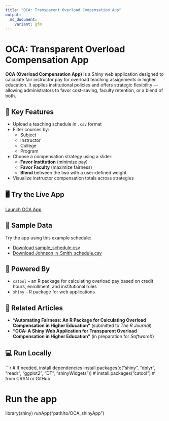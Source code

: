 ```yaml
---
title: "OCA: Transparent Overload Compensation App"
output:
  md_document:
    variant: gfm
---
```


# OCA: Transparent Overload Compensation App

**OCA (Overload Compensation App)** is a Shiny web application designed to calculate fair instructor pay for overload teaching assignments in higher education. It applies institutional policies and offers strategic flexibility — allowing administrators to favor cost-saving, faculty retention, or a blend of both.

## 🔑 Key Features

- Upload a teaching schedule in `.csv` format
- Filter courses by:
  - Subject
  - Instructor
  - College
  - Program
- Choose a compensation strategy using a slider:
  - **Favor Institution** (minimize pay)
  - **Favor Faculty** (maximize fairness)
  - **Blend** between the two with a user-defined weight
- Visualize instructor compensation totals across strategies


## 🖥️ Try the Live App

[Launch OCA App](https://aberra.shinyapps.io/OCA_shinyApp/)


## 📁 Sample Data

Try the app using this example schedule:

- [Download sample_schedule.csv](https://raw.githubusercontent.com/dawit3000/OCA/main/sample_schedule.csv)
- [Download Johnson_n_Smith_schedule.csv](https://raw.githubusercontent.com/dawit3000/OCA/main/Johnson_n_smith_schedule.csv)

## 🧰 Powered By

- `catool` – an R package for calculating overload pay based on credit hours, enrollment, and institutional rules
- `shiny` – R package for web applications

## 📄 Related Articles

- **"Automating Fairness: An R Package for Calculating Overload Compensation in Higher Education"** (submitted to *The R Journal*)
- **"OCA: A Shiny Web Application for Transparent Overload Compensation in Higher Education"** (in preparation for *SoftwareX*)

## 💻 Run Locally

```r
# If needed, install dependencies
install.packages(c("shiny", "dplyr", "readr", "ggplot2", "DT", "shinyWidgets"))
# install.packages("catool")  # from CRAN or GitHub

# Run the app
library(shiny)
runApp("path/to/OCA_shinyApp")
